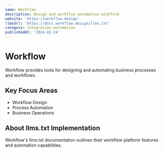 ```yaml
---
name: Workflow
description: Design and workflow automation platform
website: 'https://workflow.design'
llmsUrl: 'https://docs.workflow.design/llms.txt'
category: integration-automation
publishedAt: '2024-02-24'
---
```


# Workflow

Workflow provides tools for designing and automating business processes and workflows.

## Key Focus Areas

- Workflow Design
- Process Automation
- Business Operations

## About llms.txt Implementation

Workflow's llms.txt documentation outlines their workflow platform features and automation capabilities.
